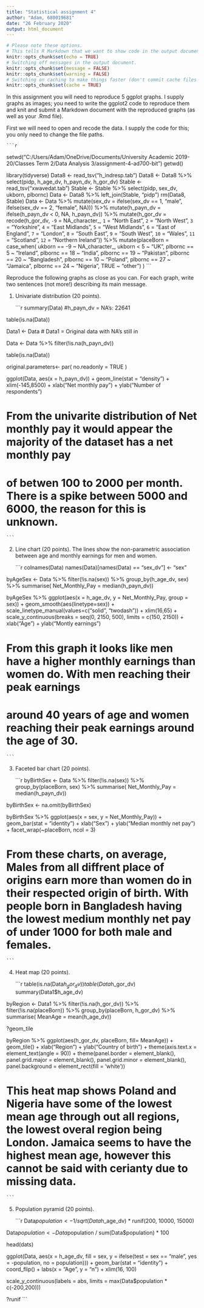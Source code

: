 ```yaml
---
title: "Statistical assignment 4"
author: "Adam, 680019681"
date: "26 February 2020"
output: html_document
---
```


```r
# Please note these options.
# This tells R Markdown that we want to show code in the output document.
knitr::opts_chunk$set(echo = TRUE)
# Switching off messages in the output document. 
knitr::opts_chunk$set(message = FALSE)
knitr::opts_chunk$set(warning = FALSE)
# Switching on caching to make things faster (don't commit cache files on Github).
knitr::opts_chunk$set(cache = TRUE)
```

In this assignment you will need to reproduce 5 ggplot graphs. I supply graphs as images; you need to write the ggplot2 code to reproduce them and knit and submit a Markdown document with the reproduced graphs (as well as your .Rmd file).

First we will need to open and recode the data. I supply the code for this; you only need to change the file paths.

    ```r
setwd("C:/Users/Adam/OneDrive/Documents/University Academic 2019-20/Classes Term 2/Data Analysis 3/assignment-4-ad700-bit")
getwd()
    
library(tidyverse)
Data8 <- read_tsv("h_indresp.tab")
Data8 <- Data8 %>%
        select(pidp, h_age_dv, h_payn_dv, h_gor_dv)
Stable <- read_tsv("xwavedat.tab")
Stable <- Stable %>%
        select(pidp, sex_dv, ukborn, plbornc)
Data <- Data8 %>% left_join(Stable, "pidp")
rm(Data8, Stable)
Data <- Data %>%
        mutate(sex_dv = ifelse(sex_dv == 1, "male",
                           ifelse(sex_dv == 2, "female", NA))) %>%
        mutate(h_payn_dv = ifelse(h_payn_dv < 0, NA, h_payn_dv)) %>%
        mutate(h_gor_dv = recode(h_gor_dv,
                         `-9` = NA_character_,
                         `1` = "North East",
                         `2` = "North West",
                         `3` = "Yorkshire",
                         `4` = "East Midlands",
                         `5` = "West Midlands",
                         `6` = "East of England",
                         `7` = "London",
                         `8` = "South East",
                         `9` = "South West",
                         `10` = "Wales",
                         `11` = "Scotland",
                         `12` = "Northern Ireland")) %>%
        mutate(placeBorn = case_when(
                ukborn  == -9 ~ NA_character_,
                ukborn < 5 ~ "UK",
                plbornc == 5 ~ "Ireland",
                plbornc == 18 ~ "India",
                plbornc == 19 ~ "Pakistan",
                plbornc == 20 ~ "Bangladesh",
                plbornc == 10 ~ "Poland",
                plbornc == 27 ~ "Jamaica",
                plbornc == 24 ~ "Nigeria",
                TRUE ~ "other")
        )
    ```

Reproduce the following graphs as close as you can. For each graph, write two sentences (not more!) describing its main message.  

1. Univariate distribution (20 points).

    ```r
summary(Data) #h_payn_dv = NA's: 22641

table(is.na(Data))

Data1 <- Data # Data1 = Original data with NA's still in 

Data <- Data %>%
  filter(!is.na(h_payn_dv))

table(is.na(Data))

original.parameters<- par( no.readonly = TRUE )

ggplot(Data,
       aes(x = h_payn_dv)) +
  geom_line(stat = "density") +
  xlim(-145,8500) +
  xlab("Net monthly pay") +
  ylab("Number of respondents")

# From the univarite distribution of Net monthly pay it would appear the majority of the dataset has a net monthly pay
# of betwen 100 to 2000 per month. There is a spike between 5000 and 6000, the reason for this is unknown.
    ```

2. Line chart (20 points). The lines show the non-parametric association between age and monthly earnings for men and women.

    ```r
    
colnames(Data)
names(Data)[names(Data) == "sex_dv"] <- "sex"    

    
byAgeSex <- Data %>%
  filter(!is.na(sex)) %>%
  group_by(h_age_dv, sex) %>%
  summarise(
    Net_Monthly_Pay = median(h_payn_dv))
    
  
byAgeSex %>%
  ggplot(aes(x = h_age_dv, y = Net_Monthly_Pay, group = sex)) +
  geom_smooth(aes(linetype=sex)) +
  scale_linetype_manual(values=c("solid", "twodash")) +
  xlim(16,65) +
  scale_y_continuous(breaks = seq(0, 2150, 500), limits = c(150, 2150)) +
  xlab("Age") +
  ylab("Montly earnings")
  
 
# From this graph it looks like men have a higher monthly earnings than women do. With men reaching their peak earnings
# around 40 years of age and women reaching their peak earnings around the age of 30.
    ```

3. Faceted bar chart (20 points).

    ```r
byBirthSex <- Data %>%
  filter(!is.na(sex)) %>%
  group_by(placeBorn, sex) %>%
  summarise(
    Net_Monthly_Pay = median(h_payn_dv))
    
    
byBirthSex <- na.omit(byBirthSex)

byBirthSex %>%
ggplot(aes(x = sex, y = Net_Monthly_Pay)) +
  geom_bar(stat = "identity") +
  xlab("Sex") +
  ylab("Median monthly net pay") +
  facet_wrap(~placeBorn, ncol = 3)
    
# From these charts, on average, Males from all diffrent place of origins earn more than women do in their respected origin of birth. With people born in Bangladesh having the lowest medium monthly net pay of under 1000 for both male and females. 
    ```

4. Heat map (20 points).

    ```r
table(is.na(Data$h_gor_dv))
table(Data$h_gor_dv)
summary(Data1$h_age_dv) 

byRegion <- Data1 %>%
  filter(!is.na(h_gor_dv)) %>%
  filter(!is.na(placeBorn)) %>%
  group_by(placeBorn, h_gor_dv) %>%
  summarise(
    MeanAge = mean(h_age_dv))    

?geom_tile       
    
byRegion %>%
  ggplot(aes(h_gor_dv, placeBorn, fill= MeanAge)) + 
  geom_tile() +
  xlab("Region") +
  ylab("Country of birth") +
  theme(axis.text.x = element_text(angle = 90)) +
  theme(panel.border = element_blank(),
  panel.grid.major = element_blank(),
  panel.grid.minor = element_blank(),
  panel.background = element_rect(fill = 'white'))
  
# This heat map shows Poland and Nigeria have some of the lowest mean age through out all regions, the lowest overal region being London. Jamaica seems to have the highest mean age, however this cannot be said with cerianty due to missing data. 
    ```

5. Population pyramid (20 points).

    ```r

Data$population <- 1/sqrt(Data$h_age_dv) * runif(200, 10000, 15000)
    
Data$population <- Data$population / sum(Data$population) * 100   

head(dats)


ggplot(Data, aes(x = h_age_dv, fill = sex,
                 y = ifelse(test = sex == "male",
                            yes = -population, no = population))) + 
  geom_bar(stat = "identity")  +
  coord_flip() +
  labs(x = "Age", y = "n") +
  xlim(16, 100)


  scale_y_continuous(labels = abs, limits = max(Data$population * c(-200,200)))


    
?runif
    ```
